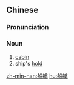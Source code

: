 {{also|船舱}}
==Chinese==
{{zh-forms|s=船舱}}

===Pronunciation===
{{zh-pron
|m=chuáncāng
|c=syun4 cong1
|h=pfs=sòn-chhông
|mn=chûn-chhng
|cat=n
}}

===Noun===
{{zh-noun}}

# [[cabin]] {{gloss|a private room on a ship}}
# ship's [[hold]]

[[zh-min-nan:船艙]]
[[hu:船艙]]